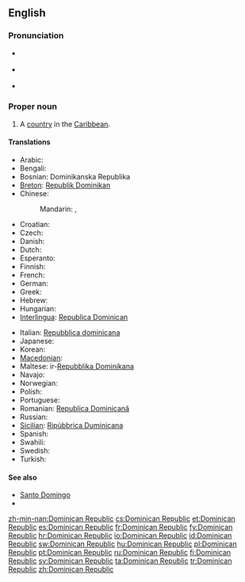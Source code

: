 ==English==
{{wikipedia}}

===Pronunciation===
* {{a|UK}} {{IPA|/dɒmˌɪn.ɪ.kən ɹɪˈpʌb.lɪk/}}
* {{a|US}} {{IPA|/doʊˌmɪn.ɪ.kən ɹəˈpʌb.lɪk/}}
* {{audio|en-us-Dominican Republic.ogg|Audio (US)}}

===Proper noun===
{{en-proper noun|head=[[Dominican]] [[republic|Republic]]}}

# A [[country]] in the [[Caribbean]].

====Translations====
{{trans-top|country in the Caribbean}}
* Arabic: {{t|ar|جمهورية الدومنيكان|f|tr=jumhuríyya al-duminikaan}}
* Bengali: {{t-|bn|ডোমিনিকান প্রজাতন্ত্র}}
* Bosnian: Dominikanska Republika {{f}}
* [[Breton]]: [[Republik Dominikan]]
* Chinese:
*: Mandarin: {{t-|cmn|多米尼加共和國|sc=Hani}}, {{t-|cmn|多米尼加共和国|tr=Duōmǐníjiā gònghéguó|sc=Hani}}
* Croatian: {{t|hr|Dominikanska Republika|f}}
* Czech: {{t-|cs|Dominikánská republika|f}}
* Danish: {{t-|da|Dominikanske Republik}}
* Dutch: {{t+|nl|Dominicaanse Republiek}}
* Esperanto: {{t-|eo|Domingo|xs=Esperanto}}
* Finnish: {{t+|fi|Dominikaaninen tasavalta}}
* French: {{t+|fr|République dominicaine}}
* German: {{t+|de|Dominikanische Republik}}
* Greek: {{t+|el|Δομινικανή Δημοκρατία|f|tr=Dominikaní Dimokratía}}
* Hebrew: {{t|he|הרפובליקה הדומיניקנית|f|tr=ha-Republica ha-Dominicanit}}
* Hungarian: {{t+|hu|Dominikai Köztársaság}}
* [[Interlingua]]: [[Republica Dominican]]
{{trans-mid}}
* Italian: [[Repubblica dominicana]]
* Japanese: {{t-|ja|ドミニカ共和国|tr=Dominika kyōwakoku}}
* Korean: {{t|ko|도미니카 공화국|tr=Dominika gonghwaguk}}
* [[Macedonian]]: {{t|mk|Доминиканска Република|f|tr=Dominikánska Repúblika}}
* Maltese: ir-[[Repubblika Dominikana]]
* Navajo: {{tø|nv|Domingo bikéyah}}
* Norwegian: {{t-|no|Den dominikanske republikk}}
* Polish: {{t+|pl|Dominikana}}
* Portuguese: {{t+|pt|República Dominicana}}
* Romanian: [[Republica Dominicană]]
* Russian: {{t-|ru|Доминиканская Республика|f|tr=Dominikánskaja Respúblika}}
* [[Sicilian]]: [[Ripùbbrica Duminicana]] {{f}}
* Spanish: {{t+|es|República Dominicana}}
* Swahili: {{t|sw|Jamhuri ya Dominika}}
* Swedish: {{t+|sv|Dominikanska republiken}}
* Turkish: {{t+|tr|Dominik Cumhuriyeti}}
{{trans-bottom}}

====See also====
* [[Santo Domingo]]
* {{list|en|countries of North America}}

[[zh-min-nan:Dominican Republic]]
[[cs:Dominican Republic]]
[[et:Dominican Republic]]
[[es:Dominican Republic]]
[[fr:Dominican Republic]]
[[fy:Dominican Republic]]
[[hr:Dominican Republic]]
[[io:Dominican Republic]]
[[id:Dominican Republic]]
[[sw:Dominican Republic]]
[[hu:Dominican Republic]]
[[pl:Dominican Republic]]
[[pt:Dominican Republic]]
[[ru:Dominican Republic]]
[[fi:Dominican Republic]]
[[sv:Dominican Republic]]
[[ta:Dominican Republic]]
[[tr:Dominican Republic]]
[[zh:Dominican Republic]]